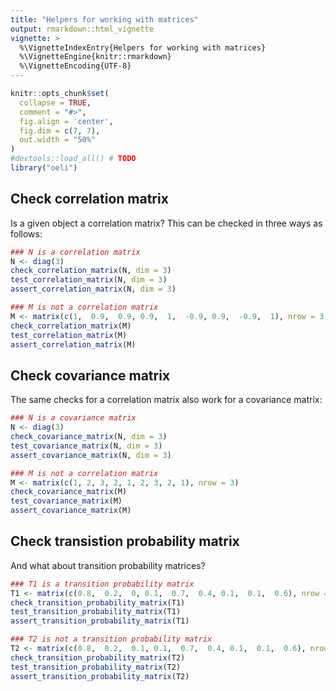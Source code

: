 ```yaml
---
title: "Helpers for working with matrices"
output: rmarkdown::html_vignette
vignette: >
  %\VignetteIndexEntry{Helpers for working with matrices}
  %\VignetteEngine{knitr::rmarkdown}
  %\VignetteEncoding{UTF-8}
---
```


```r
knitr::opts_chunk$set(
  collapse = TRUE,
  comment = "#>",
  fig.align = 'center', 
  fig.dim = c(7, 7), 
  out.width = "50%"
)
#devtools::load_all() # TODO
library("oeli")
```

## Check correlation matrix

Is a given object a correlation matrix? This can be checked in three ways as follows:

```r
### N is a correlation matrix
N <- diag(3)
check_correlation_matrix(N, dim = 3)
test_correlation_matrix(N, dim = 3)
assert_correlation_matrix(N, dim = 3)

### M is not a correlation matrix
M <- matrix(c(1,  0.9,  0.9, 0.9,  1,  -0.9, 0.9,  -0.9,  1), nrow = 3)
check_correlation_matrix(M)
test_correlation_matrix(M)
assert_correlation_matrix(M)
```

## Check covariance matrix

The same checks for a correlation matrix also work for a covariance matrix:

```r
### N is a covariance matrix
N <- diag(3)
check_covariance_matrix(N, dim = 3)
test_covariance_matrix(N, dim = 3)
assert_covariance_matrix(N, dim = 3)

### M is not a correlation matrix
M <- matrix(c(1, 2, 3, 2, 1, 2, 3, 2, 1), nrow = 3)
check_covariance_matrix(M)
test_covariance_matrix(M)
assert_covariance_matrix(M)
```

## Check transistion probability matrix

And what about transition probability matrices?

```r
### T1 is a transition probability matrix
T1 <- matrix(c(0.8,  0.2,  0, 0.1,  0.7,  0.4, 0.1,  0.1,  0.6), nrow = 3)
check_transition_probability_matrix(T1)
test_transition_probability_matrix(T1)
assert_transition_probability_matrix(T1)

### T2 is not a transition probability matrix
T2 <- matrix(c(0.8,  0.2,  0.1, 0.1,  0.7,  0.4, 0.1,  0.1,  0.6), nrow = 3)
check_transition_probability_matrix(T2)
test_transition_probability_matrix(T2)
assert_transition_probability_matrix(T2)
```
